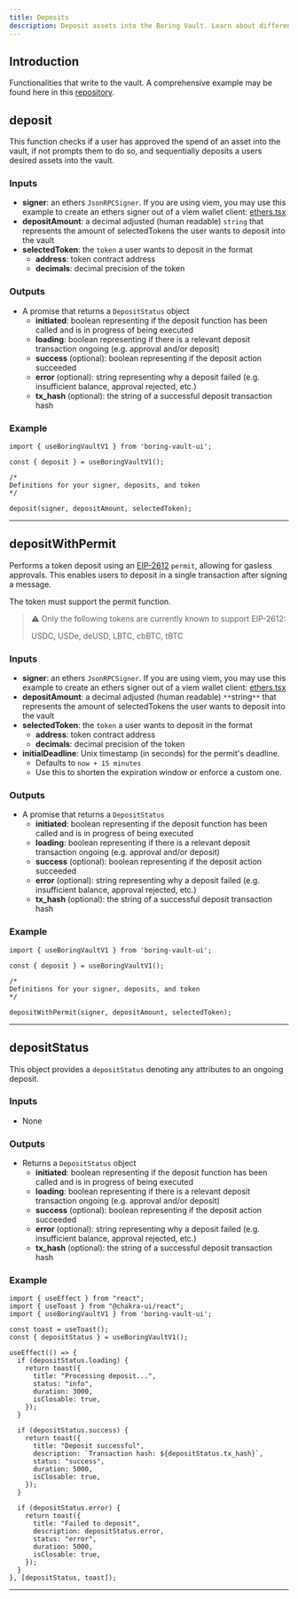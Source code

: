 ```yaml
---
title: Deposits
description: Deposit assets into the Boring Vault. Learn about different deposit methods and how to track their progress.
---
```


## Introduction

Functionalities that write to the vault. A comprehensive example may be found here in this [repository](https://github.com/Se7en-Seas/boring-vault-ui/edit/main/src/components/v1/DepositButton.tsx#L57).

## deposit

This function checks if a user has approved the spend of an asset into the vault, if not prompts them to do so, and sequentially deposits a users desired assets into the vault.

### Inputs

- **signer**: an ethers `JsonRPCSigner`. If you are using viem, you may use this example to create an ethers signer out of a viem wallet client: [ethers.tsx](https://github.com/Se7en-Seas/boring-vault-ui/blob/main/src/hooks/ethers.tsx)
- **depositAmount**: a decimal adjusted (human readable) `string` that represents the amount of selectedTokens the user wants to deposit into the vault
- **selectedToken**: the `token` a user wants to deposit in the format
    - **address**: token contract address
    - **decimals**: decimal precision of the token

### Outputs

- A promise that returns a `DepositStatus` object
    - **initiated**: boolean representing if the deposit function has been called and is in progress of being executed
    - **loading**: boolean representing if there is a relevant deposit transaction ongoing (e.g. approval and/or deposit)
    - **success** (optional): boolean representing if the deposit action succeeded
    - **error** (optional): string representing why a deposit failed (e.g. insufficient balance, approval rejected, etc.)
    - **tx_hash** (optional): the string of a successful deposit transaction hash

### Example

```tsx
import { useBoringVaultV1 } from 'boring-vault-ui';

const { deposit } = useBoringVaultV1();

/*
Definitions for your signer, deposits, and token
*/

deposit(signer, depositAmount, selectedToken);
```

---

## depositWithPermit

Performs a token deposit using an [EIP-2612](https://eips.ethereum.org/EIPS/eip-2612) `permit`, allowing for gasless approvals. This enables users to deposit in a single transaction after signing a message.

The token must support the permit function.

>⚠️ Only the following tokens are currently known to support EIP-2612:
>
> USDC, USDe, deUSD, LBTC, cbBTC, tBTC

### Inputs

- **signer**: an ethers `JsonRPCSigner`. If you are using viem, you may use this example to create an ethers signer out of a viem wallet client: [ethers.tsx](https://github.com/Se7en-Seas/boring-vault-ui/blob/main/src/hooks/ethers.tsx)
- **depositAmount**: a decimal adjusted (human readable) `**`string`**` that represents the amount of selectedTokens the user wants to deposit into the vault
- **selectedToken**: the `token` a user wants to deposit in the format
    - **address**: token contract address
    - **decimals**: decimal precision of the token
- **initialDeadline**:  Unix timestamp (in seconds) for the permit's deadline.
    - Defaults to `now + 15 minutes`
    - Use this to shorten the expiration window or enforce a custom one.

### Outputs

- A promise that returns a `DepositStatus`
    - **initiated**: boolean representing if the deposit function has been called and is in progress of being executed
    - **loading**: boolean representing if there is a relevant deposit transaction ongoing (e.g. approval and/or deposit)
    - **success** (optional): boolean representing if the deposit action succeeded
    - **error** (optional): string representing why a deposit failed (e.g. insufficient balance, approval rejected, etc.)
    - **tx_hash** (optional): the string of a successful deposit transaction hash

### Example

```tsx
import { useBoringVaultV1 } from 'boring-vault-ui';

const { deposit } = useBoringVaultV1();

/*
Definitions for your signer, deposits, and token
*/

depositWithPermit(signer, depositAmount, selectedToken);
```

---

## depositStatus

This object provides a `depositStatus` denoting any attributes to an ongoing deposit.

### Inputs

- None

### Outputs

- Returns a `DepositStatus` object
    - **initiated**: boolean representing if the deposit function has been called and is in progress of being executed
    - **loading**: boolean representing if there is a relevant deposit transaction ongoing (e.g. approval and/or deposit)
    - **success** (optional): boolean representing if the deposit action succeeded
    - **error** (optional): string representing why a deposit failed (e.g. insufficient balance, approval rejected, etc.)
    - **tx_hash** (optional): the string of a successful deposit transaction hash


### Example

```tsx
import { useEffect } from "react";
import { useToast } from "@chakra-ui/react";
import { useBoringVaultV1 } from 'boring-vault-ui';

const toast = useToast();
const { depositStatus } = useBoringVaultV1();

useEffect(() => {
  if (depositStatus.loading) {
    return toast({
      title: "Processing deposit...",
      status: "info",
      duration: 3000,
      isClosable: true,
    });
  }

  if (depositStatus.success) {
    return toast({
      title: "Deposit successful",
      description: `Transaction hash: ${depositStatus.tx_hash}`,
      status: "success",
      duration: 5000,
      isClosable: true,
    });
  }

  if (depositStatus.error) {
    return toast({
      title: "Failed to deposit",
      description: depositStatus.error,
      status: "error",
      duration: 5000,
      isClosable: true,
    });
  }
}, [depositStatus, toast]);
```

---
